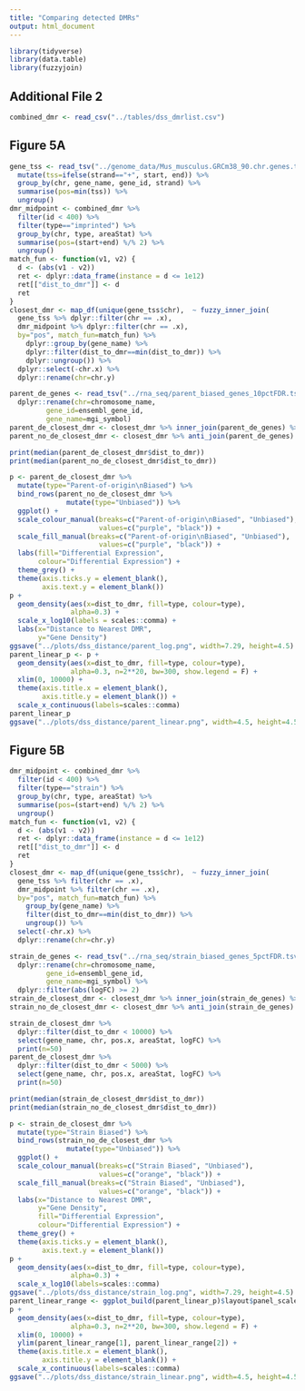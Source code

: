 ```yaml
---
title: "Comparing detected DMRs"
output: html_document
---
```

 
```r
library(tidyverse)
library(data.table)
library(fuzzyjoin)
```

## Additional File 2

```r
combined_dmr <- read_csv("../tables/dss_dmrlist.csv")
```

## Figure 5A

```r
gene_tss <- read_tsv("../genome_data/Mus_musculus.GRCm38_90.chr.genes.tsv", col_types="ccccdd") %>% 
  mutate(tss=ifelse(strand=="+", start, end)) %>%
  group_by(chr, gene_name, gene_id, strand) %>%
  summarise(pos=min(tss)) %>%
  ungroup()
dmr_midpoint <- combined_dmr %>%
  filter(id < 400) %>%
  filter(type=="imprinted") %>%
  group_by(chr, type, areaStat) %>%
  summarise(pos=(start+end) %/% 2) %>%
  ungroup()
match_fun <- function(v1, v2) {
  d <- (abs(v1 - v2))
  ret <- dplyr::data_frame(instance = d <= 1e12)
  ret[["dist_to_dmr"]] <- d
  ret
}
closest_dmr <- map_df(unique(gene_tss$chr),  ~ fuzzy_inner_join(
  gene_tss %>% dplyr::filter(chr == .x), 
  dmr_midpoint %>% dplyr::filter(chr == .x), 
  by="pos", match_fun=match_fun) %>%
    dplyr::group_by(gene_name) %>%
    dplyr::filter(dist_to_dmr==min(dist_to_dmr)) %>%
    dplyr::ungroup()) %>%
  dplyr::select(-chr.x) %>%
  dplyr::rename(chr=chr.y)
```

```r
parent_de_genes <- read_tsv("../rna_seq/parent_biased_genes_10pctFDR.tsv", col_types = 'cdddddccii_____') %>%
  dplyr::rename(chr=chromosome_name,
         gene_id=ensembl_gene_id,
         gene_name=mgi_symbol)
parent_de_closest_dmr <- closest_dmr %>% inner_join(parent_de_genes) %>% dplyr::filter(chr != "X")
parent_no_de_closest_dmr <- closest_dmr %>% anti_join(parent_de_genes) %>% dplyr::filter(chr != "X")
```

```r
print(median(parent_de_closest_dmr$dist_to_dmr))
print(median(parent_no_de_closest_dmr$dist_to_dmr))
```

```r
p <- parent_de_closest_dmr %>%
  mutate(type="Parent-of-origin\nBiased") %>%
  bind_rows(parent_no_de_closest_dmr %>%
              mutate(type="Unbiased")) %>%
  ggplot() +
  scale_colour_manual(breaks=c("Parent-of-origin\nBiased", "Unbiased"),
                      values=c("purple", "black")) +
  scale_fill_manual(breaks=c("Parent-of-origin\nBiased", "Unbiased"),
                      values=c("purple", "black")) +
  labs(fill="Differential Expression",
       colour="Differential Expression") +
  theme_grey() +
  theme(axis.ticks.y = element_blank(),
        axis.text.y = element_blank())
p +
  geom_density(aes(x=dist_to_dmr, fill=type, colour=type), 
               alpha=0.3) +
  scale_x_log10(labels = scales::comma) +
  labs(x="Distance to Nearest DMR",
       y="Gene Density")
ggsave("../plots/dss_distance/parent_log.png", width=7.29, height=4.5)
parent_linear_p <- p +
  geom_density(aes(x=dist_to_dmr, fill=type, colour=type), 
               alpha=0.3, n=2**20, bw=300, show.legend = F) +
  xlim(0, 10000) +
  theme(axis.title.x = element_blank(),
        axis.title.y = element_blank()) +
  scale_x_continuous(labels=scales::comma)
parent_linear_p
ggsave("../plots/dss_distance/parent_linear.png", width=4.5, height=4.5)
```

## Figure 5B

```r
dmr_midpoint <- combined_dmr %>%
  filter(id < 400) %>%
  filter(type=="strain") %>%
  group_by(chr, type, areaStat) %>%
  summarise(pos=(start+end) %/% 2) %>%
  ungroup()
match_fun <- function(v1, v2) {
  d <- (abs(v1 - v2))
  ret <- dplyr::data_frame(instance = d <= 1e12)
  ret[["dist_to_dmr"]] <- d
  ret
}
closest_dmr <- map_df(unique(gene_tss$chr),  ~ fuzzy_inner_join(
  gene_tss %>% filter(chr == .x), 
  dmr_midpoint %>% filter(chr == .x), 
  by="pos", match_fun=match_fun) %>%
    group_by(gene_name) %>%
    filter(dist_to_dmr==min(dist_to_dmr)) %>%
    ungroup()) %>%
  select(-chr.x) %>%
  dplyr::rename(chr=chr.y)
```

```r
strain_de_genes <- read_tsv("../rna_seq/strain_biased_genes_5pctFDR.tsv", col_types = 'dddddccc') %>%
  dplyr::rename(chr=chromosome_name,
         gene_id=ensembl_gene_id,
         gene_name=mgi_symbol) %>%
  dplyr::filter(abs(logFC) >= 2)
strain_de_closest_dmr <- closest_dmr %>% inner_join(strain_de_genes) %>% filter(chr != "X")
strain_no_de_closest_dmr <- closest_dmr %>% anti_join(strain_de_genes) %>% filter(chr != "X")
```

```r
strain_de_closest_dmr %>%
  dplyr::filter(dist_to_dmr < 10000) %>%
  select(gene_name, chr, pos.x, areaStat, logFC) %>%
  print(n=50)
parent_de_closest_dmr %>%
  dplyr::filter(dist_to_dmr < 5000) %>%
  select(gene_name, chr, pos.x, areaStat, logFC) %>%
  print(n=50)
```


```r
print(median(strain_de_closest_dmr$dist_to_dmr))
print(median(strain_no_de_closest_dmr$dist_to_dmr))
```

```r
p <- strain_de_closest_dmr %>%
  mutate(type="Strain Biased") %>%
  bind_rows(strain_no_de_closest_dmr %>%
              mutate(type="Unbiased")) %>%
  ggplot() +
  scale_colour_manual(breaks=c("Strain Biased", "Unbiased"),
                      values=c("orange", "black")) +
  scale_fill_manual(breaks=c("Strain Biased", "Unbiased"),
                      values=c("orange", "black")) +
  labs(x="Distance to Nearest DMR",
       y="Gene Density",
       fill="Differential Expression",
       colour="Differential Expression") +
  theme_grey() +
  theme(axis.ticks.y = element_blank(),
        axis.text.y = element_blank())
p +
  geom_density(aes(x=dist_to_dmr, fill=type, colour=type), 
               alpha=0.3) +
  scale_x_log10(labels=scales::comma)
ggsave("../plots/dss_distance/strain_log.png", width=7.29, height=4.5)
parent_linear_range <- ggplot_build(parent_linear_p)$layout$panel_scales_y[[1]]$range$range
p +
  geom_density(aes(x=dist_to_dmr, fill=type, colour=type), 
               alpha=0.3, n=2**20, bw=300, show.legend = F) +
  xlim(0, 10000) +
  ylim(parent_linear_range[1], parent_linear_range[2]) +
  theme(axis.title.x = element_blank(),
        axis.title.y = element_blank()) +
  scale_x_continuous(labels=scales::comma)
ggsave("../plots/dss_distance/strain_linear.png", width=4.5, height=4.5)
```
